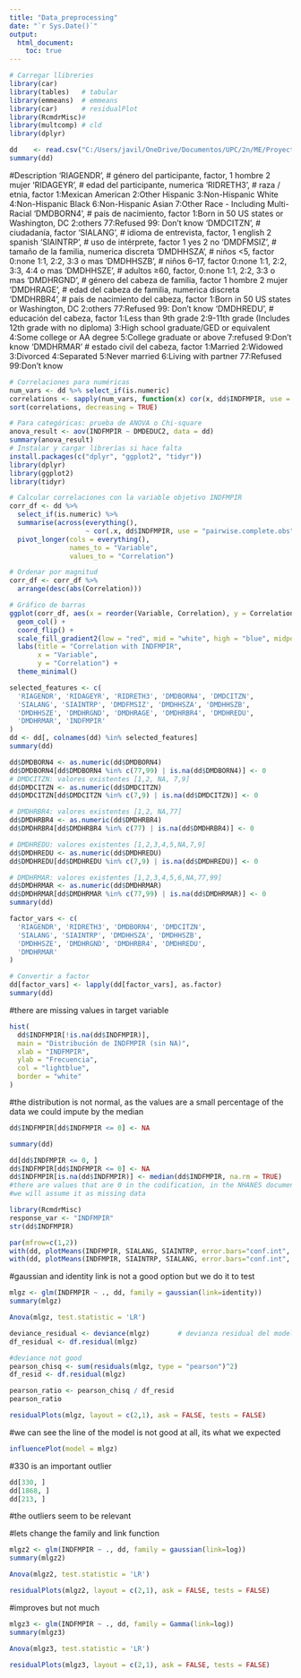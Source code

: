 ```yaml
---
title: "Data_preprocessing"
date: "`r Sys.Date()`"
output: 
  html_document:
    toc: true
---
```


```r
# Carregar llibreries
library(car)
library(tables)   # tabular
library(emmeans)  # emmeans
library(car)      # residualPlot
library(RcmdrMisc)#
library(multcomp) # cld 
library(dplyr)
```

```r
dd    <- read.csv("C:/Users/javil/OneDrive/Documentos/UPC/2n/ME/Proyecto/demographic/demographic.csv") # Llegir
summary(dd)
```
#Description
'RIAGENDR',          # género del participante, factor, 1 hombre 2 mujer
    'RIDAGEYR',          # edad del participante, numerica
    'RIDRETH3',          # raza / etnia, factor 1:Mexican American 2:Other Hispanic 3:Non-Hispanic White 4:Non-Hispanic Black 6:Non-Hispanic Asian 7:Other Race - Including Multi-Racial
    'DMDBORN4',          # país de nacimiento, factor 1:Born in 50 US states or Washington, DC 2:others 77:Refused 99: Don't know
    'DMDCITZN',          # ciudadanía, factor
    'SIALANG',           # idioma de entrevista, factor, 1 english 2 spanish
    'SIAINTRP',          # uso de intérprete, factor 1 yes 2 no
    'DMDFMSIZ',          # tamaño de la familia, numerica discreta
    'DMDHHSZA',          # niños <5, factor 0:none 1:1, 2:2, 3:3 o mas
    'DMDHHSZB',          # niños 6–17, factor 0:none 1:1, 2:2, 3:3, 4:4 o mas
    'DMDHHSZE',          # adultos ≥60, factor, 0:none 1:1, 2:2, 3:3 o mas
    'DMDHRGND',          # género del cabeza de familia, factor 1 hombre 2 mujer
    'DMDHRAGE',          # edad del cabeza de familia, numerica discreta
    'DMDHRBR4',          # país de nacimiento del cabeza, factor 1:Born in 50 US states or Washington, DC 2:others 77:Refused 99: Don't know
    'DMDHREDU',          # educación del cabeza, factor 1:Less than 9th grade 2:9-11th grade (Includes 12th grade with no diploma) 3:High school graduate/GED or equivalent 4:Some college or AA degree 5:College graduate or above 7:refused 9:Don't know
    'DMDHRMAR'           # estado civil del cabeza, factor 1:Married 2:Widowed 3:Divorced 4:Separated 5:Never married 6:Living with partner 77:Refused 99:Don't know
```r
# Correlaciones para numéricas
num_vars <- dd %>% select_if(is.numeric)
correlations <- sapply(num_vars, function(x) cor(x, dd$INDFMPIR, use = "pairwise.complete.obs"))
sort(correlations, decreasing = TRUE)

# Para categóricas: prueba de ANOVA o Chi-square
anova_result <- aov(INDFMPIR ~ DMDEDUC2, data = dd)
summary(anova_result)
# Instalar y cargar librerías si hace falta
install.packages(c("dplyr", "ggplot2", "tidyr"))
library(dplyr)
library(ggplot2)
library(tidyr)

# Calcular correlaciones con la variable objetivo INDFMPIR
corr_df <- dd %>%
  select_if(is.numeric) %>%
  summarise(across(everything(),
                   ~ cor(.x, dd$INDFMPIR, use = "pairwise.complete.obs"))) %>%
  pivot_longer(cols = everything(),
               names_to = "Variable",
               values_to = "Correlation")

# Ordenar por magnitud
corr_df <- corr_df %>%
  arrange(desc(abs(Correlation)))

# Gráfico de barras
ggplot(corr_df, aes(x = reorder(Variable, Correlation), y = Correlation, fill = Correlation)) +
  geom_col() +
  coord_flip() +
  scale_fill_gradient2(low = "red", mid = "white", high = "blue", midpoint = 0) +
  labs(title = "Correlation with INDFMPIR",
       x = "Variable",
       y = "Correlation") +
  theme_minimal()

```
```r
selected_features <- c(
  'RIAGENDR', 'RIDAGEYR', 'RIDRETH3', 'DMDBORN4', 'DMDCITZN',
  'SIALANG', 'SIAINTRP', 'DMDFMSIZ', 'DMDHHSZA', 'DMDHHSZB',
  'DMDHHSZE', 'DMDHRGND', 'DMDHRAGE', 'DMDHRBR4', 'DMDHREDU',
  'DMDHRMAR', 'INDFMPIR' 
)
dd <- dd[, colnames(dd) %in% selected_features]
summary(dd)
```

```r


dd$DMDBORN4 <- as.numeric(dd$DMDBORN4)
dd$DMDBORN4[dd$DMDBORN4 %in% c(77,99) | is.na(dd$DMDBORN4)] <- 0
# DMDCITZN: valores existentes [1,2, NA, 7,9]
dd$DMDCITZN <- as.numeric(dd$DMDCITZN)
dd$DMDCITZN[dd$DMDCITZN %in% c(7,9) | is.na(dd$DMDCITZN)] <- 0

# DMDHRBR4: valores existentes [1,2, NA,77]
dd$DMDHRBR4 <- as.numeric(dd$DMDHRBR4)
dd$DMDHRBR4[dd$DMDHRBR4 %in% c(77) | is.na(dd$DMDHRBR4)] <- 0

# DMDHREDU: valores existentes [1,2,3,4,5,NA,7,9]
dd$DMDHREDU <- as.numeric(dd$DMDHREDU)
dd$DMDHREDU[dd$DMDHREDU %in% c(7,9) | is.na(dd$DMDHREDU)] <- 0 

# DMDHRMAR: valores existentes [1,2,3,4,5,6,NA,77,99]
dd$DMDHRMAR <- as.numeric(dd$DMDHRMAR)
dd$DMDHRMAR[dd$DMDHRMAR %in% c(77,99) | is.na(dd$DMDHRMAR)] <- 0  
summary(dd)
```
```r
factor_vars <- c(
  'RIAGENDR', 'RIDRETH3', 'DMDBORN4', 'DMDCITZN', 
  'SIALANG', 'SIAINTRP', 'DMDHHSZA', 'DMDHHSZB', 
  'DMDHHSZE', 'DMDHRGND', 'DMDHRBR4', 'DMDHREDU', 
  'DMDHRMAR'
)

# Convertir a factor
dd[factor_vars] <- lapply(dd[factor_vars], as.factor)
summary(dd)
```
#there are missing values in target variable

```r
hist(
  dd$INDFMPIR[!is.na(dd$INDFMPIR)],
  main = "Distribución de INDFMPIR (sin NA)",
  xlab = "INDFMPIR",
  ylab = "Frecuencia",
  col = "lightblue",
  border = "white"
)
```

#the distribution is not normal, as the values are a small percentage of the data we could impute by the median
```r
dd$INDFMPIR[dd$INDFMPIR <= 0] <- NA

summary(dd)

dd[dd$INDFMPIR <= 0, ]
dd$INDFMPIR[dd$INDFMPIR <= 0] <- NA
dd$INDFMPIR[is.na(dd$INDFMPIR)] <- median(dd$INDFMPIR, na.rm = TRUE)
#there are values that are 0 in the codification, in the NHANES documentation 0 is said to be as missing values, or could not be determined
#we will assume it as missing data
```

```r
library(RcmdrMisc)
response_var <- "INDFMPIR"
str(dd$INDFMPIR)

par(mfrow=c(1,2))
with(dd, plotMeans(INDFMPIR, SIALANG, SIAINTRP, error.bars="conf.int", level=0.95, connect=TRUE))
with(dd, plotMeans(INDFMPIR, SIAINTRP, SIALANG, error.bars="conf.int", level=0.95, connect=TRUE))
```

#gaussian and identity link is not a good option but we do it to test
```r

mlgz <- glm(INDFMPIR ~ ., dd, family = gaussian(link=identity))
summary(mlgz)

Anova(mlgz, test.statistic = 'LR')

deviance_residual <- deviance(mlgz)       # devianza residual del modelo
df_residual <- df.residual(mlgz) 

#deviance not good
pearson_chisq <- sum(residuals(mlgz, type = "pearson")^2)
df_resid <- df.residual(mlgz) 

pearson_ratio <- pearson_chisq / df_resid
pearson_ratio


```

```r
residualPlots(mlgz, layout = c(2,1), ask = FALSE, tests = FALSE)
```
#we can see the line of the model is not good at all, its what we expected

```r
influencePlot(model = mlgz)
```

#330 is an important outlier
```r
dd[330, ]
dd[1868, ]
dd[213, ]

```
#the outliers seem to be relevant 

#lets change the family and link function
```r

mlgz2 <- glm(INDFMPIR ~ ., dd, family = gaussian(link=log))
summary(mlgz2)

Anova(mlgz2, test.statistic = 'LR')

residualPlots(mlgz2, layout = c(2,1), ask = FALSE, tests = FALSE)

```
#improves but not much


```r

mlgz3 <- glm(INDFMPIR ~ ., dd, family = Gamma(link=log))
summary(mlgz3)

Anova(mlgz3, test.statistic = 'LR')

residualPlots(mlgz3, layout = c(2,1), ask = FALSE, tests = FALSE)

```
